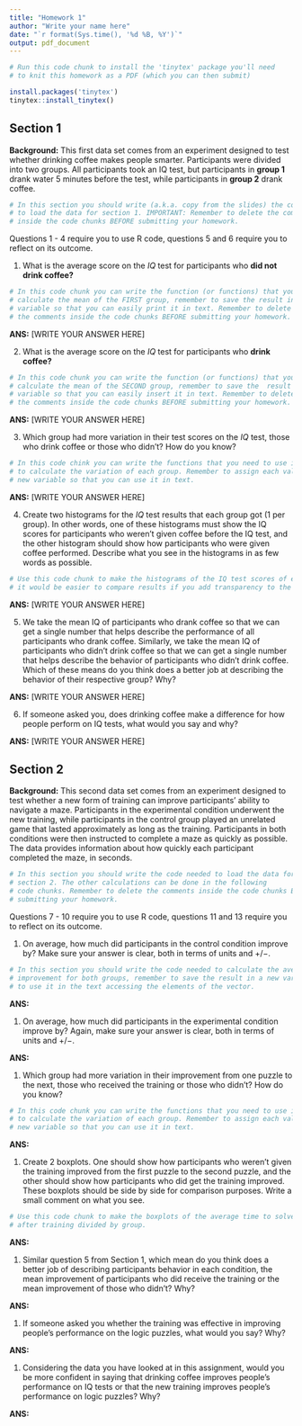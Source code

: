 ```yaml
---
title: "Homework 1"
author: "Write your name here"
date: "`r format(Sys.time(), '%d %B, %Y')`"
output: pdf_document
---
```


```r
# Run this code chunk to install the 'tinytex' package you'll need 
# to knit this homework as a PDF (which you can then submit)

install.packages('tinytex')
tinytex::install_tinytex()
```

## Section 1

**Background:** This first data set comes from an experiment designed to test whether 
drinking coffee makes people smarter. Participants were divided into two groups.
All participants took an IQ test, but participants in **group 1** drank water 5 
minutes before the test, while participants in **group 2** drank coffee.

```r
# In this section you should write (a.k.a. copy from the slides) the code needed 
# to load the data for section 1. IMPORTANT: Remember to delete the comments 
# inside the code chunks BEFORE submitting your homework.
```

\small Questions 1 - 4 require you to use R code, questions 5 and 6 require you
to reflect on its outcome.

1. What is the average score on the *IQ* test for participants who **did not drink coffee?**

```r
# In this code chunk you can write the function (or functions) that you need to 
# calculate the mean of the FIRST group, remember to save the result in a new 
# variable so that you can easily print it in text. Remember to delete 
# the comments inside the code chunks BEFORE submitting your homework.
```

**ANS:** [WRITE YOUR ANSWER HERE]

2. What is the average score on the *IQ* test for participants who **drink coffee?** 

```r
# In this code chunk you can write the function (or functions) that you need to 
# calculate the mean of the SECOND group, remember to save the  result in a new 
# variable so that you can easily insert it in text. Remember to delete 
# the comments inside the code chunks BEFORE submitting your homework.
```

**ANS:** [WRITE YOUR ANSWER HERE]

3. Which group had more variation in their test scores on the *IQ* test, those 
who drink coffee or those who didn't? How do you know?

```r
# In this code chink you can write the functions that you need to use in order 
# to calculate the variation of each group. Remember to assign each value to a 
# new variable so that you can use it in text.
```

**ANS:** [WRITE YOUR ANSWER HERE]

4. Create two histograms for the *IQ* test results that each group got (1 per group). In other words, 
one of these histograms must show the IQ scores for participants who weren’t given coffee before the IQ test, 
and the other histogram should show how participants who were given coffee performed. Describe 
what you see in the histograms in as few words as possible.

```r
# Use this code chunk to make the histograms of the IQ test scores of each group
# it would be easier to compare results if you add transparency to the color! 
```

**ANS:** [WRITE YOUR ANSWER HERE]

5. We take the mean IQ of participants who drank coffee so that we can get a single number that helps describe the performance of all participants who drank coffee. Similarly, we take the mean IQ of participants who didn’t drink coffee so that we can get a single number that helps describe the behavior of participants who didn’t drink coffee. Which of these means do you think does a better job at describing the behavior of their respective group? Why?

**ANS:** [WRITE YOUR ANSWER HERE]

6. If someone asked you, does drinking coffee make a difference for how people perform on IQ tests, what would you say and why?

**ANS:** [WRITE YOUR ANSWER HERE]



## Section 2

**Background:** This second data set comes from an experiment designed to test whether a new form of training 
can improve participants' ability to navigate a maze. Participants in the experimental condition underwent the 
new training, while participants in the control group played an unrelated game that lasted approximately as long as the 
training. Participants in both conditions were then instructed to complete a maze as quickly as 
possible. The data provides information about how quickly each participant completed the maze, in seconds.

```r
# In this section you should write the code needed to load the data for
# section 2. The other calculations can be done in the following
# code chunks. Remember to delete the comments inside the code chunks BEFORE 
# submitting your homework.
```

\small Questions 7 - 10 require you to use R code, questions 11 and 13 require 
you to reflect on its outcome.

1. On average, how much did participants in the control condition improve by? Make sure your answer is clear, both in terms of units and $+/-$.


```r
# In this section you should write the code needed to calculate the average 
# improvement for both groups, remember to save the result in a new variable and 
# to use it in the text accessing the elements of the vector.
```

**ANS:**

1. On average, how much did participants in the experimental condition improve by? Again, make sure your answer is clear, both in terms of units and $+/-$.

**ANS:**

1. Which group had more variation in their improvement from one puzzle to the next, those who received the training or those who didn’t? How do you know?

```r
# In this code chunk you can write the functions that you need to use in order 
# to calculate the variation of each group. Remember to assign each value to a 
# new variable so that you can use it in text.
```

**ANS:**

1. Create 2 boxplots. One should show how participants who weren’t given the 
training improved from the first puzzle to the second puzzle, and the other 
should show how participants who did get the training improved. These boxplots 
should be side by side for comparison purposes. Write a small comment on what 
you see.

```r
# Use this code chunk to make the boxplots of the average time to solve a maze 
# after training divided by group.
```

**ANS:**

1. Similar question 5 from Section 1, which mean do you think does a better job 
of describing participants behavior in each condition, the mean improvement of 
participants who did receive the training or the mean improvement of those who 
didn’t? Why?

**ANS:**

1. If someone asked you whether the training was effective in improving people’s performance on the logic puzzles, what would you say? Why?

**ANS:**

1. Considering the data you have looked at in this assignment, would you be more confident in saying that drinking coffee improves people’s performance on IQ tests or that the new training improves people’s performance on logic puzzles? Why?

**ANS:**